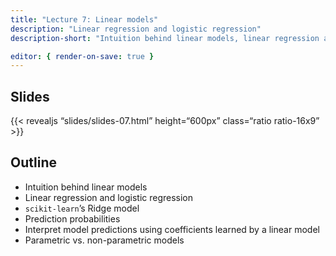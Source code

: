 ```yaml
---
title: "Lecture 7: Linear models"
description: "Linear regression and logistic regression"
description-short: "Intuition behind linear models, linear regression and logistic regression, `scikit-learn`’s Ridge model, prediction probabilities, interpret model predictions using coefficients learned by a linear model, parametric vs. non-parametric models"

editor: { render-on-save: true }
---
```


## Slides

{{< revealjs "slides/slides-07.html" height="600px" class="ratio ratio-16x9" >}}


## Outline

- Intuition behind linear models
- Linear regression and logistic regression 
- `scikit-learn`’s Ridge model
- Prediction probabilities 
- Interpret model predictions using coefficients learned by a linear model
- Parametric vs. non-parametric models 
